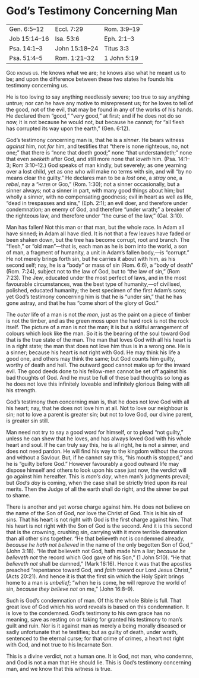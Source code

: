 <!--- PROOFED --->

# God's Testimony Concerning Man

<table>
<tr>
<td>Gen.\ 6:5–12</td>
<td>Eccl.\ 7:29</td>
<td>Rom.\ 3:9–19</td>
</tr>
<tr>
<td>Job\ 15:14–16</td>
<td>Isa.\ 53:6</td>
<td>Eph.\ 2:1–3</td>
</tr>
<tr>
<td>Psa.\ 14:1–3</td>
<td>John\ 15:18–24</td>
<td>Titus\ 3:3</td>
</tr>
<tr>
<td>Psa.\ 51:4–5</td>
<td>Rom. 1:21–32</td>
<td>1\ John\ 5:19</td>
</tr>
</table>

[God knows us]{.smallcaps}. He knows what we are; he knows also what he meant us to be; and upon the difference between these two states he founds his testimony concerning us.

He is too loving to say anything needlessly severe; too true to say anything untrue; nor can he have any motive to misrepresent us; for he loves to tell of the good, not of the evil, that may be found in any of the works of his hands. He declared them “good,” “very good,” at first; and if he does not do so now, it is not because he would not, but because he cannot; for “all flesh has corrupted its way upon the earth,” (Gen. 6:12).

God’s testimony concerning man is, that he is a *sinner*. He bears witness *against* him, not *for* him, and testifies that “there is none righteous, no, not one;” that there is “none that doeth good;” none “that understandeth;” none that even *seeketh* after God, and still more none that *loveth* him. (Psa. 14:1–3; Rom 3:10–12.) God speaks of man kindly, but severely; as one yearning over a lost child, yet as one who will make no terms with sin, and will “by no means clear the guilty.” He declares man to be a *lost* one, a *stray* one, a *rebel*, nay a “[hater of God]{.smallcaps},” (Rom. 1:30); not a sinner occasionally, but a sinner always; not a sinner in part, with many good things about him; but wholly a sinner, with no compensating goodness; evil in heart as well as life, “dead in trespasses and sins,” (Eph. 2:1); an evil doer, and therefore under condemnation; an enemy of God, and therefore “under wrath;” a breaker of the righteous law, and therefore under “the curse of the law,” (Gal. 3:10).

Man has fallen! Not this man or that man, but the whole race. In Adam all have sinned; in Adam all have died. It is not that a few leaves have faded or been shaken down, but the tree has become corrupt, root and branch. The “flesh,” or “old man”—that is, each man as he is born into the world, a son of man, a fragment of humanity, a unit in Adam’s fallen body,—is “corrupt.” He not merely brings forth sin, but he carries it about with him, as his second self; nay, he is a “body” or mass of sin (Rom. 6:6), a “body of death” (Rom. 7:24), subject not to the law of God, but to “the law of sin,” (Rom 7:23). The Jew, educated under the most perfect of laws, and in the most favourable circumstances, was the best type of humanity,—of civilised, polished, educated humanity; the best specimen of the first Adam’s sons; yet God’s testimony concerning him is that he is “under sin,” that he has gone astray, and that he has “come short of the glory of God.”

The *outer* life of a man is not *the man*, just as the paint on a piece of timber is not the timber, and as the green moss upon the hard rock is not the rock itself. The picture of a man is not the man; it is but a skilful arrangement of colours which look like the man. So it is the bearing of the soul toward God that is the true state of the man. The man that loves God with all his heart is in a right state; the man that does not love him thus is in a wrong one. He is a sinner; because his heart is not right with God. He may think his life a good one, and others may think the same; but God counts him guilty, worthy of death and hell. The outward good cannot make up for the inward evil. The good deeds done to his fellow-men cannot be set off against his bad thoughts of God. And he must be full of these bad thoughts so long as he does not love this infinitely loveable and infinitely glorious Being with all his strength.

God’s testimony then concerning man is, that he does not love God with all his heart; nay, that he does not love him at all. Not to love our neighbour is sin; not to love a parent is greater sin; but not to love God, our divine parent, is greater sin still.

Man need not try to say a good word for himself, or to plead “not guilty,” unless he can shew that he loves, and has always loved God with his whole heart and soul. If he can truly say this, he is all right, he is not a sinner, and does not need pardon. He will find his way to the kingdom without the cross and without a Saviour. But, if he cannot say this, “his mouth is stopped,” and he is “guilty before God.” However favourably a good outward life may dispose himself and others to look upon his case just now, the verdict will go against him hereafter. This is *man’s day*, when man’s judgments prevail; but *God’s day* is coming, when the case shall be strictly tried upon its real merits. Then the Judge of all the earth shall do right, and the sinner be put to shame.

There is another and yet worse charge against him. He does not believe on the name of the Son of God, nor love the Christ of God. This is his sin of sins. That his heart is not right with God is the first charge against him. That his heart is not right with the Son of God is the second. And it is this second that is the crowning, crushing sin, carrying with it more terrible damnation than all other sins together. “He that believeth not is condemned already, *because he hath not believed* in the name of the only begotten Son of God,” (John 3:18). “He that believeth not God, hath made him a liar; *because he believeth not* the record which God gave of his Son,” (1 John 5:10). “He that *believeth not* shall be damned,” (Mark 16:16). Hence it was that the apostles preached “repentance toward God, and *faith* toward our Lord Jesus Christ,” (Acts 20:21). And hence it is that the first sin which the Holy Spirit brings home to a man is *unbelief*; “when he is come, he will reprove the world of sin, *because they believe not* on me,” (John 16:8–9).

Such is God’s condemnation of man. Of this the whole Bible is full. That great love of God which his word reveals is based on this condemnation. It is love to the condemned. God’s testimony to his own grace has no meaning, save as resting on or taking for granted his testimony to man’s guilt and ruin. Nor is it against man as merely a being morally diseased or sadly unfortunate that he testifies; but as guilty of death, under wrath, sentenced to the eternal curse; for that crime of crimes, a heart not right with God, and not true to his Incarnate Son.

This is a divine verdict, not a human one. It is God, not man, who condemns, and God is not a man that He should lie. This is God’s testimony concerning man, and we know that this witness is true.
